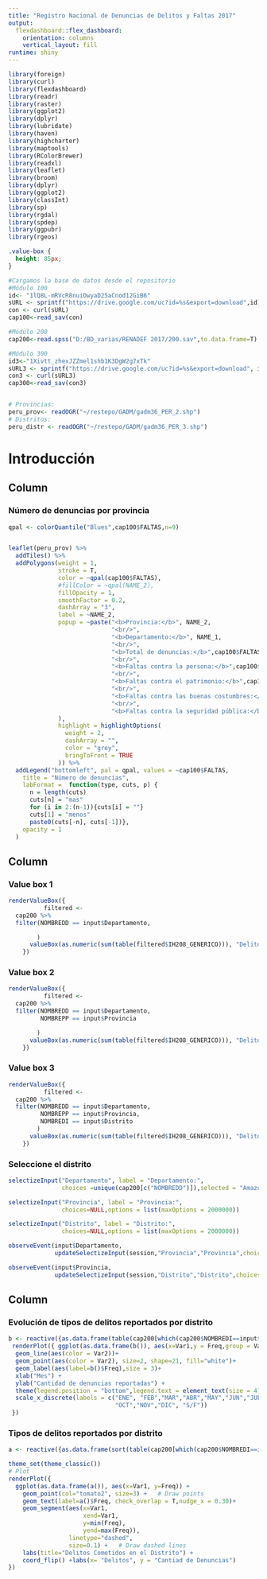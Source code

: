 ```yaml
---
title: "Registro Nacional de Denuncias de Delitos y Faltas 2017"
output: 
  flexdashboard::flex_dashboard:
    orientation: columns
    vertical_layout: fill
runtime: shiny
---
```

  
```r
library(foreign)
library(curl)
library(flexdashboard)
library(readr)
library(raster)
library(ggplot2)
library(dplyr)
library(lubridate)
library(haven)
library(highcharter)
library(maptools)  
library(RColorBrewer) 
library(readxl)
library(leaflet)
library(broom)
library(dplyr)
library(ggplot2)
library(classInt) 
library(sp)
library(rgdal)
library(spdep) 
library(ggpubr)
library(rgeos)
```

```css
.value-box {
  height: 85px;
}

```

```r
#Cargamos la base de datos desde el repositorio
#Módulo 100
id<- "1lQ8L-mRVcR8nuiOwyaD25aCnod12GiB6"
sURL <- sprintf("https://drive.google.com/uc?id=%s&export=download",id)
con <- curl(sURL)
cap100<-read_sav(con)

#Módulo 200
cap200<-read.spss("D:/BD_varias/RENADEF 2017/200.sav",to.data.frame=T)

#Módulo 300
id3<-"1Xivtt_zhexJZZmel1shb1K3DgW2g7xTk"
sURL3 <- sprintf("https://drive.google.com/uc?id=%s&export=download", id3)
con3 <- curl(sURL3)
cap300<-read_sav(con3)


# Provincias:
peru_prov<- readOGR("~/restepo/GADM/gadm36_PER_2.shp")
# Distritos:
peru_distr <- readOGR("~/restepo/GADM/gadm36_PER_3.shp")

```

Introducción
===================================================================

Column {.sidebar data-width=350}
-----------------------------------------------------------------------
  
### Número de denuncias por provincia
  
```r

qpal <- colorQuantile("Blues",cap100$FALTAS,n=9)


leaflet(peru_prov) %>%
  addTiles() %>%
  addPolygons(weight = 1,
              stroke = T,
              color = ~qpal(cap100$FALTAS),
              #fillColor = ~qpal(NAME_2),
              fillOpacity = 1,
              smoothFactor = 0.2,
              dashArray = "3",
              label = ~NAME_2,
              popup = ~paste("<b>Provincia:</b>", NAME_2,
                             "<br/>",
                             "<b>Departamento:</b>", NAME_1,
                             "<br/>",
                             "<b>Total de denuncias:</b>",cap100$FALTAS,
                             "<br/>",
                             "<b>Faltas contra la persona:</b>",cap100$FALTAS_A,
                             "<br/>",
                             "<b>Faltas contra el patrimonio:</b>",cap100$FALTAS_B,
                             "<br/>",
                             "<b>Faltas contra las buenas costumbres:</b>",cap100$FALTAS_C,
                             "<br/>",
                             "<b>Faltas contra la seguridad pública:</b>",cap100$FALTAS_D
              ),
              highlight = highlightOptions(
                weight = 2,
                dashArray = "",
                color = "grey",
                bringToFront = TRUE
              )) %>%
  addLegend("bottomleft", pal = qpal, values = ~cap100$FALTAS,
    title = "Número de denuncias",
    labFormat =  function(type, cuts, p) {
      n = length(cuts) 	
      cuts[n] = "mas" 
      for (i in 2:(n-1)){cuts[i] = ""} 	
      cuts[1] = "menos" 
      paste0(cuts[-n], cuts[-1])},
    opacity = 1
  )


```

Column {data-width=300, data-height=600}
-----------------------------------------------------------------------

### Value box 1

```r


renderValueBox({         
          filtered <- 
  cap200 %>%    
  filter(NOMBREDD == input$Departamento,              

        )          
      valueBox(as.numeric(sum(table(filtered$IH208_GENERICO))), "Delitos totales por departamento", icon = "fa-balance-scale", color = "navy")   
    })


```


### Value box 2
```r
renderValueBox({         
          filtered <- 
  cap200 %>%    
  filter(NOMBREDD == input$Departamento,              
         NOMBREPP == input$Provincia     

        )          
      valueBox(as.numeric(sum(table(filtered$IH208_GENERICO))), "Delitos totales por provincia", icon = "fa-balance-scale", color = "blue")   
    })


```

### Value box 3
```r
renderValueBox({         
          filtered <- 
  cap200 %>%    
  filter(NOMBREDD == input$Departamento,              
         NOMBREPP == input$Provincia,      
         NOMBREDI == input$Distrito
        )          
      valueBox(as.numeric(sum(table(filtered$IH208_GENERICO))), "Delitos totales por distrito", icon ="fa-balance-scale", color = "purple")   
    })


```


### Seleccione el distrito
```r
selectizeInput("Departamento", label = "Departamento:",
               choices =unique(cap200[c("NOMBREDD")]),selected = "Amazonas")

selectizeInput("Provincia", label = "Provincia:",
               choices=NULL,options = list(maxOptions = 2000000))

selectizeInput("Distrito", label = "Distrito:",
               choices=NULL,options = list(maxOptions = 2000000))

observeEvent(input$Departamento,
             updateSelectizeInput(session,"Provincia","Provincia",choices=cap200$NOMBREPP[cap200$NOMBREDD==input$Departamento], server = TRUE))

observeEvent(input$Provincia,
             updateSelectizeInput(session,"Distrito","Distrito",choices=cap200$NOMBREDI[cap200$NOMBREPP==input$Provincia & cap200$NOMBREDD==input$Departamento], server = TRUE))
```




Column {data-width=500}
-----------------------------------------------------------------------
### Evolución de tipos de delitos reportados por distrito
```r

b <- reactive({as.data.frame(table(cap200[which(cap200$NOMBREDI==input$Distrito),]$IH203_MES,cap200[which(cap200$NOMBREDI==input$Distrito),]$IH208_GENERICO ))})
 renderPlot({ ggplot(as.data.frame(b()), aes(x=Var1,y = Freq,group = Var2 ))+
  geom_line(aes(color = Var2))+
  geom_point(aes(color = Var2), size=2, shape=21, fill="white")+
  geom_label(aes(label=b()$Freq),size = 3)+
  xlab("Mes") +   
  ylab("Cantidad de denuncias reportadas") + 
  theme(legend.position = "bottom",legend.text = element_text(size = 4))+
  scale_x_discrete(labels = c("ENE", "FEB","MAR","ABR","MAY","JUN","JUL","AGO","SET",
                              "OCT","NOV","DIC", "S/F"))
 })

```   
  
### Tipos de delitos reportados por distrito

```r
a <- reactive({as.data.frame(sort(table(cap200[which(cap200$NOMBREDI==input$Distrito),]$IH208_GENERICO),decreasing = T))})

theme_set(theme_classic())
# Plot
renderPlot({
  ggplot(as.data.frame(a()), aes(x=Var1, y=Freq)) +
    geom_point(col="tomato2", size=3) +   # Draw points
    geom_text(label=a()$Freq, check_overlap = T,nudge_x = 0.30)+
    geom_segment(aes(x=Var1,
                     xend=Var1,
                     y=min(Freq),
                     yend=max(Freq)),
                 linetype="dashed",
                 size=0.1) +   # Draw dashed lines
    labs(title="Delitos Cometidos en el Distrito") +
    coord_flip() +labs(x= "Delitos", y = "Cantiad de Denuncias")
})

```